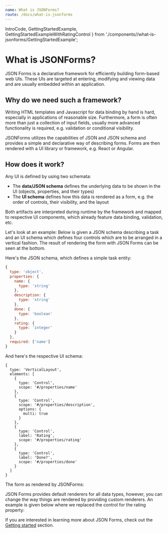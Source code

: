 ```yaml
---
name: What is JSONForms?
route: /docs/what-is-jsonforms
---
```


  IntroCode,
  GettingStartedExample,
  GettingStartedExampleWithRatingControl
} from './components//what-is-jsonforms/GettingStartedExample';

# What is JSONForms?

JSON Forms is a declarative framework for efficiently building form-based web UIs.
These UIs are targeted at entering, modifying and viewing data and are usually embedded within an application.

## Why do we need such a framework?

Writing HTML templates and Javascript for data binding by hand is hard, especially in applications
of reasonable size.
Furthermore, a form is often more than just a collection of input fields, usually more
advanced functionality is required, e.g. validation or conditional visibility.

JSONForms utilizes the capabilities of JSON and JSON schema and
provides a simple and declarative way of describing forms.
Forms are then rendered with a UI library or framework, e.g. React or Angular.

## How does it work?

Any UI is defined by using two schemata:

- The **data/JSON schema** defines the underlying data to be shown in the UI (objects, properties, and their types)
- The **UI schema** defines how this data is rendered as a form, e.g. the order of controls, their visibility, and the layout

Both artifacts are interpreted during runtime by the framework and mapped to respective UI components,
which already feature data binding, validation, etc.

Let's look at an example: Below is given a JSON schema describing a task and an
UI schema which defines four controls which are to be arranged in a vertical fashion.
The result of rendering the form with JSON Forms can be seen at the bottom.

Here's the JSON schema, which defines a simple task entity:

```javascript
{
  type: 'object',
  properties: {
    name: {
      type: 'string'
    },
    description: {
      type: 'string'
    },
    done: {
      type: 'boolean'
    },
    rating: {
      type: 'integer'
    }
  },
  required: ['name']
}
```

And here's the respective UI schema:

```
{
  type: 'VerticalLayout',
  elements: [
    {
      type: 'Control',
      scope: '#/properties/name'
    },
    {
      type: 'Control',
      scope: '#/properties/description',
      options: {
        multi: true
      }
    },
    {
      type: 'Control',
      label: 'Rating',
      scope: '#/properties/rating'
    },
    {
      type: 'Control',
      label: 'Done?',
      scope: '#/properties/done'
    }
  ]
}
```

The form as rendered by JSONForms:

<GettingStartedExample />

JSON Forms provides default renderers for all data types, however, you can change the way things are rendered by
providing custom renderers. An example is given below where we replaced the control for the rating property:

<GettingStartedExampleWithRatingControl />

If you are interested in learning more about JSON Forms, check out
the [Getting started](/docs/getting-started) section.
